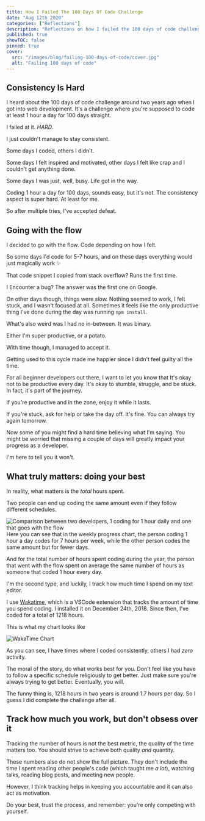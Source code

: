 ```yaml
---
title: How I Failed The 100 Days Of Code Challenge
date: "Aug 12th 2020"
categories: ["Reflections"]
description: "Reflections on how I failed the 100 days of code challenge"
published: true
showTOC: false
pinned: true
cover:
  src: "/images/blog/failing-100-days-of-code/cover.jpg"
  alt: "Failing 100 days of code"
---
```


## Consistency Is Hard

I heard about the 100 days of code challenge around two years ago when I got into web development. It's a challenge where you're supposed to code at least 1 hour a day for 100 days straight.

I failed at it. _HARD_.

I just couldn't manage to stay consistent.

Some days I coded, others I didn't.

Some days I felt inspired and motivated, other days I felt like crap and I couldn't get anything done.

Some days I was just, well, busy. Life got in the way.

Coding 1 hour a day for 100 days, sounds easy, but it's not. The consistency aspect is super hard. At least for me.

So after multiple tries, I've accepted defeat.

## Going with the flow

I decided to go with the flow. Code depending on how I felt.

So some days I'd code for 5-7 hours, and on these days everything would just magically work ✨

That code snippet I copied from stack overflow? Runs the first time.

I Encounter a bug? The answer was the first one on Google.

On other days though, things were _slow._ Nothing seemed to work, I felt stuck, and I wasn't focused at all. Sometimes it feels like the only productive thing I've done during the day was running `npm install`.

What's also weird was I had no in-between. It was binary.

Either I'm super productive, or a potato.

With time though, I managed to accept it.

Getting used to this cycle made me happier since I didn't feel guilty all the time.

For all beginner developers out there, I want to let you know that It's okay not to be productive every day. It's okay to stumble, struggle, and be stuck. In fact, it's part of the journey.

If you're productive and in the zone, enjoy it while it lasts.

If you're stuck, ask for help or take the day off. It's fine. You can always try again tomorrow.

Now some of you might find a hard time believing what I'm saying. You might be worried that missing a couple of days will greatly impact your progress as a developer.

I'm here to tell you it won't.

## What truly matters: doing your best

In reality, what matters is the _total_ hours spent.

Two people can end up coding the same amount even if they follow different schedules.

![Comparison between two developers, 1 coding for 1 hour daily and one that goes with the flow](https://dev-to-uploads.s3.amazonaws.com/i/6wkpqcgg0wu31o7hzi4h.png)
Here you can see that in the weekly progress chart, the person coding 1 hour a day codes for 7 hours per week, while the other person codes the same amount but for fewer days.

And for the total number of hours spent coding during the year, the person that went with the flow spent on average the same number of hours as someone that coded 1 hour every day.

I'm the second type, and luckily, I track how much time I spend on my text editor.

I use [Wakatime](https://wakatime.com), which is a VSCode extension that tracks the amount of time you spend coding. I installed it on December 24th, 2018. Since then, I've coded for a total of 1218 hours.

This is what my chart looks like

![WakaTime Chart](https://dev-to-uploads.s3.amazonaws.com/i/ai5rsgttne3aczehttjd.png)

As you can see, I have times where I coded consistently, others I had _zero_ activity.

The moral of the story, do what works best for you.
Don't feel like you have to follow a specific schedule religiously to get better. Just make sure you're always trying to get better. Eventually, you will.

The funny thing is, 1218 hours in two years is around 1.7 hours per day. So I guess I did complete the challenge after all.

## Track how much you work, but don't obsess over it

Tracking the number of hours is not the best metric, the quality of the time matters too. You should strive to achieve both quality _and_ quantity.

These numbers also do not show the full picture. They don't include the time I spent reading other people's code (which taught me _a lot_), watching talks, reading blog posts, and meeting new people.

However, I think tracking helps in keeping you accountable and it can also act as motivation.

Do your best, trust the process, and remember: you're only competing with yourself.
